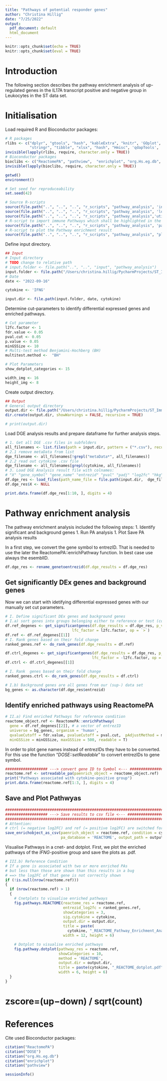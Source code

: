 ```yaml
---
title: "Pathways of potential responder genes"
author: "Christina Hillig"
date: "7/25/2022"
output: 
  pdf_document: default
  html_document
---
```



```r
knitr::opts_chunk$set(echo = TRUE)
knitr::opts_chunk$set(eval = TRUE)
```

# Introduction
The following section describes the pathway enrichment analysis of up-regulated genes in the IL17A transcript positive and negative group in Leukocytes in the ST data set. 

# Initialisation
Load required R and Bioconductor packages:
```r
# R packages
rlibs <- c("dplyr", "gtools", "hash", "kableExtra", "knitr", 'GOplot',
           "stringr", "tibble", "xlsx", "hash", "Hmisc", 'qdapTools', 'msigdbr')
invisible(lapply(rlibs, require, character.only = TRUE))
# Bioconductor packages
bioclibs <- c("ReactomePA", "pathview",  "enrichplot", "org.Hs.eg.db", "DOSE")
invisible(lapply(bioclibs, require, character.only = TRUE))

getwd()
environment()

# Set seed for reproduceability 
set.seed(42)

# Source R-scripts
source(file.path("..", "..", "..", "r_scripts", "pathway_analysis", 'init.R'))
source(file.path("..", "..", "..", "r_scripts", "pathway_analysis", 'load_data.R'))
source(file.path("..", "..", "..", "r_scripts", "pathway_analysis",'utils.R'))
# R-script to import immune Pathways which shall be highlighted in the publication
source(file.path("..", "..", "..", "r_scripts", "pathway_analysis", 'pathway_lists.R'))
# R-script to plot the Pathway enrichment result
source(file.path("..", "..", "..", "r_scripts", "pathway_analysis", "plot_pathways.R"))
```

Define input directory.
```r
## Input 
# Input directory 
# TODO change to relative path
# input.folder <- file.path("..", "..", "input", "pathway_analysis")
input.folder <- file.path("/Users/christina.hillig/PycharmProjects/ST_Immune_publication/Publication_analysis/output/reviewers/Figure_S8/glmGamPoi_DEGs")
# Date
date <- "2022-09-16"

cytokine <- 'IFNG'

input.dir <- file.path(input.folder, date, cytokine)
```
Determine cut-parameters to identify differential expressed genes and enriched pathways.
```r
# Cut parameter
l2fc.factor <- 1
fdr.value <- 0.05
pval.cut <- 0.05
p.value <- 0.05
minGSSize <- 10
# Multi-test method Benjamini-Hochberg (BH)
multitest.method <-  "BH"
```
```r
# Plot Parameters
show_dotplot_categories <- 15

width_img <- 16
height_img <- 8
```
Create output directory.
```r
## Output
# General output directory
output.dir <- file.path("/Users/christina.hillig/PycharmProjects/ST_Immune_publication/Publication_analysis/output/reviewers/Figure_S8/REACTOME_pathways", Sys.Date(), cytokine)
dir.create(output.dir, showWarnings = FALSE, recursive = TRUE)

# print(output.dir)
```
Load DGE analysis results and prepare dataframe for further analysis steps.
```r
# 1. Get all DGE .csv files in subfolders
all_filenames <- list.files(path = input.dir, pattern = ("*.csv"), recursive = TRUE)
# 2.1 remove metaData from list
dge_filename <- all_filenames[!grepl("metaData*", all_filenames)]
# 2.2 read out cytokine .csv file
dge_filename <- all_filenames[grepl(cytokine, all_filenames)]
# 3. Load DGE Analysis result file with colnames: 
# "X" "gene_symbol" "gene_name" "entrezid" "pval" "padj" "log2fc" "hkg"
df.dge_res <- load_files(path_name_file = file.path(input.dir,  dge_filename))
df.dge_res$X <- NULL

print.data.frame(df.dge_res[1:10, ], digits = 4)
```

# Pathway enrichment analysis
The pathway enrichment analysis included the following steps:
1. Identify significant and background genes 
1. Run PA analysis
1. Plot Save PA analysis results  

In a first step, we convert the gene symbol to entrezID. That is needed to use the later the ReactomePA::enrichPathway function. In best case use always the esemblID.
```r
df.dge_res <- rename_genetoentrezid(df.dge_results = df.dge_res)
```


## Get significantly DEx genes and background genes
Now we can start with idetifying differential expressed genes with our manually set cut parameters.
```r
# I. Define significant DEx genes and background genes
# I.a) sort genes into groups belonging either to reference or test (control) condition
df.ref_degenes <- get_significantgenes(df.dge_results = df.dge_res, p_value = p.value,
                              lfc_factor = l2fc.factor, op = `>`) 
df.ref <- df.ref_degenes[[1]]
# I. Rank genes based on their fold change
ranked_genes.ref <- do_rank_genes(df.dge_results = df.ref)

df.ctrl_degenes <- get_significantgenes(df.dge_results = df.dge_res, p_value = p.value,
                                       lfc_factor = -l2fc.factor, op = `<`) 
df.ctrl <- df.ctrl_degenes[[1]]

# I. Rank  genes based on their fold change
ranked_genes.ctrl <- do_rank_genes(df.dge_results = df.ctrl)

# I.b) Background genes are all genes from our (sup-) data set
bg_genes <- as.character(df.dge_res$entrezid)
```


## Identify enriched pathways using ReactomePA
```r
# II.a) Find enriched Pathways for reference condition
reactome_object.ref <- ReactomePA::enrichPathway(
  gene = df.ref_degenes[[2]], # a vector of entrezID
  universe = bg_genes, organism = 'human', 
  qvalueCutoff = fdr.value, pvalueCutoff = pval.cut,  pAdjustMethod = multitest.method, 
  minGSSize = minGSSize, maxGSSize = 500, readable = T)
```

In order to plot gene names instead of entrezIDs they have to be converted. For this use the function "*DOSE::setReadable*" to convert entrezIDs to gene symbol.
```r
################### ---> convert gene ID to Symbol <--- ################### 
reactome.ref <- setreadable_pa(paenrich_object = reactome_object.ref)
print("Pathways associated with cytokine-positive group")
print.data.frame(reactome.ref[1:3, ], digits = 4)
```

## Save and Plot Pathwyas
```r
#############################################################################
################### ---> Save results to csv file <--- ###################### 
#############################################################################
# Attention: 
# ctrl (= negative log2FC) and ref (= positive log2FC) are switched for Immune publication
save_enrichobject_as_csv(paenrich_object = reactome.ref, condition = cytokine, 
                         pa_database = 'REACTOME', output_path = output.dir) 
```

Visualise Pathways in a cnet- and dotplot.
First, we plot the enriched pathways of the *IFNG*-positive group and save the plots as .pdf.
```r
# III.b) Reference Condition
# If a gene is associated with two or more enriched PAs 
# but less than those are shown than this results in a bug 
# ==> the log2FC of that gene is not correctly shown
if (!is.null(nrow(reactome.ref)))
{
  if (nrow(reactome.ref) > 1)
  {
    # Cnetplots to visualise enriched pathways
    fig.pathways.REACTOME(reactome_res = reactome.ref,
                          entrezid_log2fc = ranked_genes.ref,
                          showCategories = 3, 
                          sig.cytokine = cytokine,
                          output.dir = output.dir,
                          title = paste(
                            cytokine, "_REACTOME_Pathway_Enrichment_Analysis.pdf", sep=''), 
                          width = 12, height = 6)

    # Dotplot to visualise enriched pathways
    fig.pathway.dotplot(pathway_res = reactome.ref,
                        showCategories = 10,
                        method = 'REACTOME', 
                        output.dir = output.dir,
                        title = paste(cytokine, "_REACTOME_dotplot.pdf", sep=''), 
                        width = 6, height = 6)
  }
}

```


# zscore=(up−down) / sqrt(count)

# References
Cite used Bioconductor packages: 
```r
citation("ReactomePA")
citation("DOSE")
citation("org.Hs.eg.db")
citation("enrichplot")
citation("pathview")
```

```r
sessionInfo()
```



